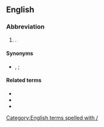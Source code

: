 {{also|Appendix:Variations of "w"}}
==English==

===Abbreviation===
{{rfc-header|Abbreviation}}
{{head|en|abbreviation}}

# {{abbreviation of|with|lang=en|nodot=a}}.

====Synonyms====
* {{l|en|wth|w<sup>th</sup>}}, {{l|en|wth|w<sup>t</sup>}} {{qualifier|obsolete}}; {{l|en|w}}

====Related terms====
* {{l|en|w/i}}
* {{l|en|w/o}}
* {{l|en|w/r/t}}

[[Category:English terms spelled with /]]
